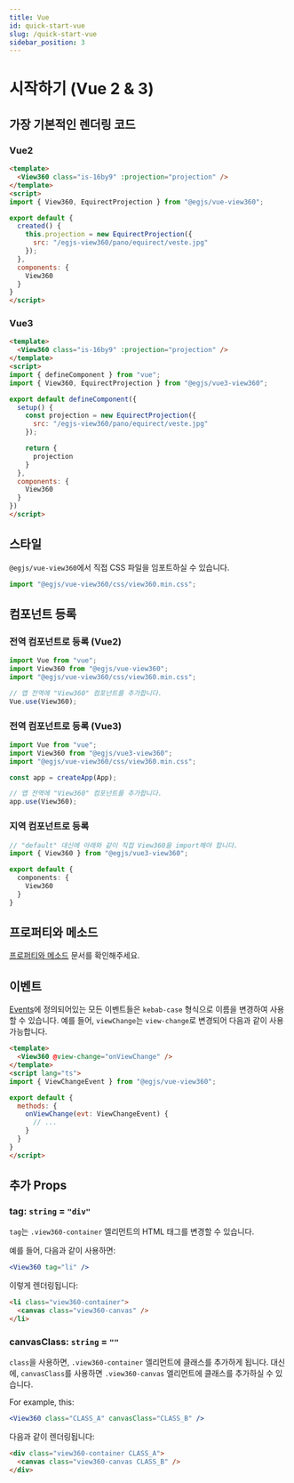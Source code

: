 ```yaml
---
title: Vue
id: quick-start-vue
slug: /quick-start-vue
sidebar_position: 3
---
```


# 시작하기 (Vue 2 & 3)
## 가장 기본적인 렌더링 코드
### Vue2
```html title=Demo.vue
<template>
  <View360 class="is-16by9" :projection="projection" />
</template>
<script>
import { View360, EquirectProjection } from "@egjs/vue-view360";

export default {
  created() {
    this.projection = new EquirectProjection({
      src: "/egjs-view360/pano/equirect/veste.jpg"
    });
  },
  components: {
    View360
  }
}
</script>
```

### Vue3
```html title=Demo.vue
<template>
  <View360 class="is-16by9" :projection="projection" />
</template>
<script>
import { defineComponent } from "vue";
import { View360, EquirectProjection } from "@egjs/vue3-view360";

export default defineComponent({
  setup() {
    const projection = new EquirectProjection({
      src: "/egjs-view360/pano/equirect/veste.jpg"
    });

    return {
      projection
    }
  },
  components: {
    View360
  }
})
</script>
```

## 스타일
`@egjs/vue-view360`에서 직접 CSS 파일을 임포트하실 수 있습니다.
```js title=main.ts
import "@egjs/vue-view360/css/view360.min.css";
```

## 컴포넌트 등록
### 전역 컴포넌트로 등록 (Vue2)
```ts
import Vue from "vue";
import View360 from "@egjs/vue-view360";
import "@egjs/vue-view360/css/view360.min.css";

// 앱 전역에 "View360" 컴포넌트를 추가합니다.
Vue.use(View360);
```

### 전역 컴포넌트로 등록 (Vue3)
```ts
import Vue from "vue";
import View360 from "@egjs/vue3-view360";
import "@egjs/vue-view360/css/view360.min.css";

const app = createApp(App);

// 앱 전역에 "View360" 컴포넌트를 추가합니다.
app.use(View360);
```

### 지역 컴포넌트로 등록
```ts
// "default" 대신에 아래와 같이 직접 View360을 import해야 합니다.
import { View360 } from "@egjs/vue3-view360";

export default {
  components: {
    View360
  }
}
```

## 프로퍼티와 메소드
[프로퍼티와 메소드](/docs/properties-and-methods) 문서를 확인해주세요.

## 이벤트
[Events](/docs/events)에 정의되어있는 모든 이벤트들은 `kebab-case` 형식으로 이름을 변경하여 사용할 수 있습니다.
예를 들어, `viewChange`는 `view-change`로 변경되어 다음과 같이 사용 가능합니다.

```html
<template>
  <View360 @view-change="onViewChange" />
</template>
<script lang="ts">
import { ViewChangeEvent } from "@egjs/vue-view360";

export default {
  methods: {
    onViewChange(evt: ViewChangeEvent) {
      // ...
    }
  }
}
</script>
```

## 추가 Props
### tag: `string` = `"div"`
`tag`는 `.view360-container` 엘리먼트의 HTML 태그를 변경할 수 있습니다.

예를 들어, 다음과 같이 사용하면:
```jsx
<View360 tag="li" />
```

이렇게 렌더링됩니다:
```html
<li class="view360-container">
  <canvas class="view360-canvas" />
</li>
```

### canvasClass: `string` = `""`
`class`을 사용하면, `.view360-container` 엘리먼트에 클래스를 추가하게 됩니다.
대신에, `canvasClass`를 사용하면 `.view360-canvas` 엘리먼트에 클래스를 추가하실 수 있습니다.

For example, this:
```jsx
<View360 class="CLASS_A" canvasClass="CLASS_B" />
```

다음과 같이 렌더링됩니다:
```html
<div class="view360-container CLASS_A">
  <canvas class="view360-canvas CLASS_B" />
</div>
```
